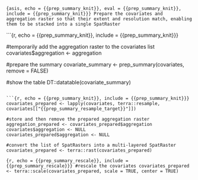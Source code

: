 ```{asis, echo = {{prep_summary_knit}}, eval = {{prep_summary_knit}}, include = {{prep_summary_knit}}}
Prepare the covariates and aggregation raster so that their extent and resolution match, enabling them to be stacked into a single SpatRaster
```

```{r, echo = {{prep_summary_knit}}, include = {{prep_summary_knit}}}

#temporarily add the aggregation raster to the covariates list
covariates$aggregation <- aggregation

#prepare the summary
covariate_summary <- prep_summary(covariates, remove = FALSE)

#show the table
DT::datatable(covariate_summary)
```

```{r, echo = {{prep_summary_knit}}, include = {{prep_summary_knit}}}
covariates_prepared <- lapply(covariates, terra::resample, covariates[["{{prep_summary_resample_target}}"]])

#store and then remove the prepared aggregation raster
aggregation_prepared <- covariates_prepared$aggregation
covariates$aggregation <- NULL
covariates_prepared$aggregation <- NULL

#convert the list of SpatRasters into a multi-layered SpatRaster
covariates_prepared <- terra::rast(covariates_prepared)
```

```{r, echo = {{prep_summary_rescale}}, include = {{prep_summary_rescale}}}
#rescale the covariates
covariates_prepared <- terra::scale(covariates_prepared, scale = TRUE, center = TRUE)
```
